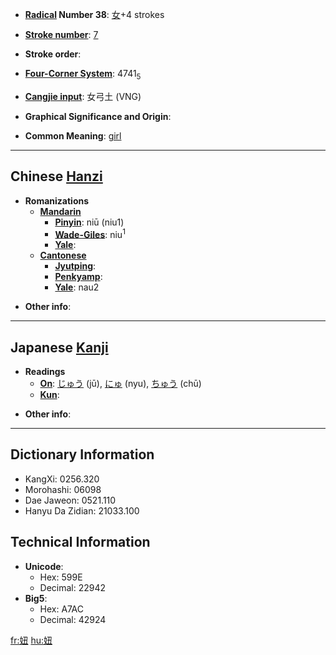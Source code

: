 * '''[[Wiktionary:Chinese radical index| Radical]] Number 38''': [[Wiktionary:Chinese radical index 女|女]]+4 strokes

* '''[[Wiktionary:Chinese total strokes index|Stroke number]]''': [[Wiktionary:Chinese total strokes index 7|7]]

* '''Stroke order''': 

* '''[[Wiktionary:Chinese four corner index|Four-Corner System]]''': 4741<sub>5</sub>

* '''[[Wiktionary:Chinese Cangjie index|Cangjie input]]''': 女弓土 (VNG)

* '''Graphical Significance and Origin''': 

* '''Common Meaning''': [[girl]]

----

== Chinese [[Hanzi]] ==

* '''Romanizations'''
** '''[[Mandarin]]'''
*** '''[[Pinyin]]''': niū (niu1)
*** '''[[Wade-Giles]]''': niu<sup>1</sup>
*** '''[[Yale]]''': 
** '''[[Cantonese]]'''
*** '''[[Jyutping]]''':
*** '''[[Penkyamp]]''': 
*** '''[[Yale]]''': nau2

* '''Other info''': 

----

== Japanese [[Kanji]] ==

* '''Readings'''
** '''[[On]]''': [[じゅう]] (jū), [[にゅ]] (nyu), [[ちゅう]] (chū)
** '''[[Kun]]''': 

* '''Other info''':  

----

== Dictionary Information ==

* KangXi: 0256.320
* Morohashi: 06098
* Dae Jaweon: 0521.110
* Hanyu Da Zidian: 21033.100

== Technical Information ==

* '''Unicode''':
** Hex: 599E
** Decimal: 22942
* '''Big5''':
** Hex: A7AC
** Decimal: 42924

[[fr:妞]]
[[hu:妞]]
